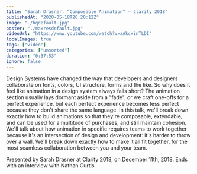 ```yaml
---
title: "Sarah Drasner: “Composable Animation” — Clarity 2018"
publishedAt: "2020-05-18T20:20:12Z"
image: "./hqdefault.jpg"
poster: "./maxresdefault.jpg"
videoUrl: "https://www.youtube.com/watch?v=aAkcxinTLDI"
localImages: true
tags: ["video"]
categories: ["unsorted"]
duration: "0:37:53"
ignore: false
---
```

Design Systems have changed the way that developers and designers collaborate on fonts, colors, UI structure, forms and the like. So why does it feel like animation in a design system always falls short? The animation section usually lays dormant aside from a "fade", or we craft one-offs for a perfect experience, but each perfect experience becomes less perfect because they don't share the same language. In this talk, we'll break down exactly how to build animations so that they're composable, extendable, and can be used for a multitude of purchases, and still maintain cohesion. We'll talk about how animation in specific requires teams to work together because it's an intersection of design and development: it's harder to throw over a wall. We'll break down exactly how to make it all fit together, for the most seamless collaboration between you and your team.

Presented by Sarah Drasner at Clarity 2018, on December 11th, 2018. Ends with an interview with Nathan Curtis.
